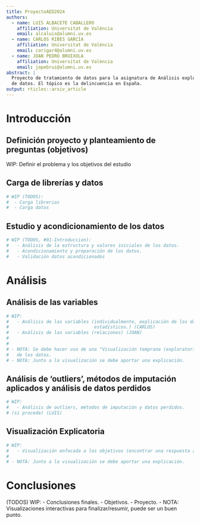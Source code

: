 ```yaml
---
title: ProyectoAED2024
authors:
  - name: LUIS ALBACETE CABALLERO
    affiliation: Universitat de València
    email: alcaluis@alumni.uv.es
  - name: CARLOS RIBES GARCÍA
    affiliation: Universitat de València
    email: carigar4@alumni.uv.es
  - name: JOAN PEDRO BRUIXOLA
    affiliation: Universitat de València
    email: jopebrui@alumni.uv.es
abstract: |
  Proyecto de tratamiento de datos para la asignatura de Análisis exploratorio
  de datos. El tópico es la delincuencia en España.
output: rticles::arxiv_article
---
```


# Introducción

## Definición proyecto y planteamiento de preguntas (objetivos)
WIP: Definir el problema y los objetivos del estudio

## Carga de librerías y datos
```r
# WIP (TODOS):
#  - Carga librerias
#  - Carga datos
```

## Estudio y acondicionamiento de los datos
```r
# WIP (TODOS, #01-Introduccion):
#   - Análisis de la estructura y valores iniciales de los datos.
#   - Acondicionamiento y preparación de los datos.
#   - Validación datos acondicionados
```

# Análisis

## Análisis de las variables
```r
# WIP:
#   - Análisis de las variables (individualmente, explicación de los datos,
#                                estadísticos.) (CARLOS)
#   - Análisis de las variables (relaciones) (JOAN)
# 
#
# - NOTA: Se debe hacer uso de una "Visualización temprana (exploratoria)"
#   de los datos. 
# - NOTA: Junto a la visualización se debe aportar una explicación.
```

## Análisis de 'outliers', métodos de imputación aplicados y análisis de datos perdidos
```r
# WIP:
#   - Análisis de outliers, métodos de imputación y datos perdidos.
# (si procede) (LUIS)
```

## Visualización Explicatoria
```r
# WIP:
#   - Visualización enfocada a los objetivos (encontrar una respuesta al problema). (TODOS)
#
# - NOTA: Junto a la visualización se debe aportar una explicación.
```

# Conclusiones
(TODOS)
WIP:
 - Conclusiones finales.
   - Objetivos.
   - Proyecto.
 - NOTA: Visualizaciones interactivas para finalizar/resumir, puede ser un buen punto.
